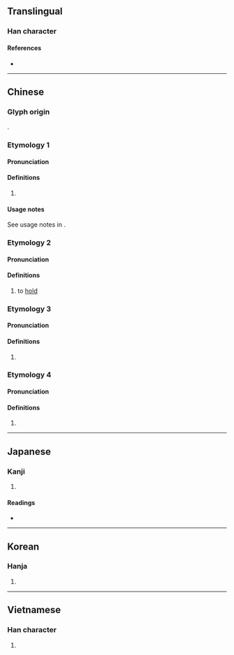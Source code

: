 {{also|掺}}
{{character info/new}}
==Translingual==

===Han character===
{{Han char|rn=64|rad=手|as=11|sn=14|four=53022|canj=QIIH|ids=⿰扌參}}

====References====
* {{Han ref|kx=0452.100|dkj=12649|dj=0802.140|hdz=31951.010|uh=647B|ud=25723|bh=BA55|bd=47701}}

----

==Chinese==
{{zh-forms|s=掺}}

===Glyph origin===
{{Han etym}}
{{Han compound|手|參|c1=s|c2=p|ls=psc}}.

===Etymology 1===

====Pronunciation====
{{zh-pron
|m=chān
|c=caam1
|h=pfs=chhâm
|mn=chham/tw,zz:chhàm
|cat=v
}}

====Definitions====
{{zh-hanzi}}

# {{zh-alt-form|攙|tr=-|to [[mix]]}}

====Usage notes====
See usage notes in {{l|zh|攙}}.

===Etymology 2===

====Pronunciation====
{{zh-pron
|m=shǎn
|c=saam2
|mc=2
|oc=2
|cat=v
}}

====Definitions====
{{zh-hanzi}}

# to [[hold]]

===Etymology 3===

====Pronunciation====
{{zh-pron
|m=shān
|c=saam1
|mc=1
|oc=1
|cat=n
}}

====Definitions====
{{zh-hanzi}}

# {{zh-alt-form|攕|tr=-|[[slender]] look of the [[hand]]}}

===Etymology 4===

====Pronunciation====
{{zh-pron
|m=càn
|c=cam3
|cat=n
}}

====Definitions====
{{zh-hanzi}}

# {{zh-alt-form|參|tr=-|a [[kind]] of [[drum]] [[music]]}}

----

==Japanese==

===Kanji===
{{ja-kanji|grade=|rs=手11}}

# {{defn|lang=ja|sort=手11}}

====Readings====
* {{ja-readings|on=[[さん]] (san), [[せん]] (sen), [[しん]] (shin)|kun=[[とる]] (toru)}}

----

==Korean==

===Hanja===
{{ko-hanja|hangeul=섬|eumhun=|rv=seom|mr=sŏm|y=sem}}

# {{defn|lang=ko|sort=手11}}

----

==Vietnamese==

===Han character===
{{vi-hantu|[[thảm]], [[sảm]]|rs=手11}}

# {{defn|lang=vi|sort=手11}}